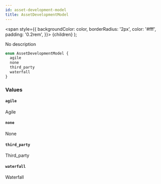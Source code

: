 ```yaml
---
id: asset-development-model
title: AssetDevelopmentModel
---
```


<span
style={{
      backgroundColor: color,
      borderRadius: '2px',
      color: '#fff',
      padding: '0.2rem',
    }}>
{children}
</span>
);

No description

```graphql
enum AssetDevelopmentModel {
  agile
  none
  third_party
  waterfall
}
```

### Values

#### `agile`

Agile

#### `none`

None

#### `third_party`

Third_party

#### `waterfall`

Waterfall
